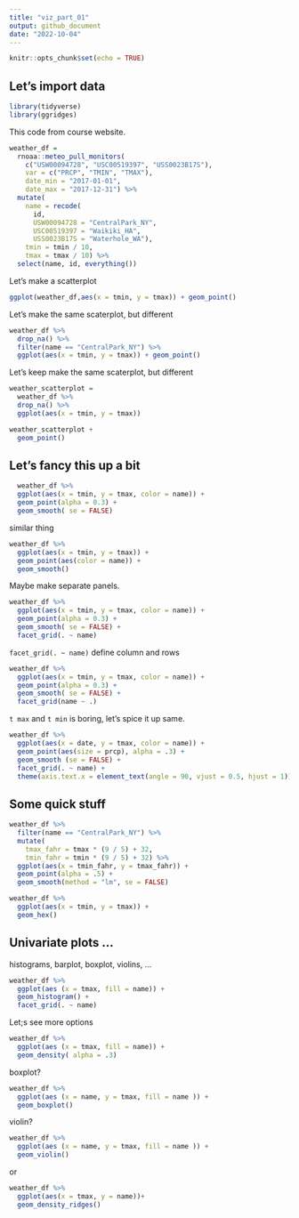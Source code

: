 ```yaml
---
title: "viz_part_01"
output: github_document
date: "2022-10-04"
---
```


```r
knitr::opts_chunk$set(echo = TRUE)
```


## Let's import data

```r
library(tidyverse)
library(ggridges)
```

This code from course website.

```r
weather_df = 
  rnoaa::meteo_pull_monitors(
    c("USW00094728", "USC00519397", "USS0023B17S"),
    var = c("PRCP", "TMIN", "TMAX"), 
    date_min = "2017-01-01",
    date_max = "2017-12-31") %>%
  mutate(
    name = recode(
      id, 
      USW00094728 = "CentralPark_NY", 
      USC00519397 = "Waikiki_HA",
      USS0023B17S = "Waterhole_WA"),
    tmin = tmin / 10,
    tmax = tmax / 10) %>%
  select(name, id, everything())
```

Let's make a scatterplot

```r
ggplot(weather_df,aes(x = tmin, y = tmax)) + geom_point()
```

Let's make the same scaterplot, but different
```r
weather_df %>% 
  drop_na() %>% 
  filter(name == "CentralPark_NY") %>% 
  ggplot(aes(x = tmin, y = tmax)) + geom_point()
```

Let's keep make the same scaterplot, but different

```r
weather_scatterplot = 
  weather_df %>% 
  drop_na() %>% 
  ggplot(aes(x = tmin, y = tmax))

weather_scatterplot +
  geom_point()
```


## Let's fancy this up a bit

```r
  weather_df %>% 
  ggplot(aes(x = tmin, y = tmax, color = name)) +
  geom_point(alpha = 0.3) +
  geom_smooth( se = FALSE)
```

similar thing 

```r
weather_df %>% 
  ggplot(aes(x = tmin, y = tmax)) +
  geom_point(aes(color = name)) +
  geom_smooth()
```


Maybe make separate panels.
```r
weather_df %>% 
  ggplot(aes(x = tmin, y = tmax, color = name)) +
  geom_point(alpha = 0.3) +
  geom_smooth( se = FALSE) +
  facet_grid(. ~ name)
```
`  facet_grid(. ~ name)` define column and rows

```r
weather_df %>% 
  ggplot(aes(x = tmin, y = tmax, color = name)) +
  geom_point(alpha = 0.3) +
  geom_smooth( se = FALSE) +
  facet_grid(name ~ .)
```


`t max` and `t min` is boring, let's spice it up same.

```r
weather_df %>% 
  ggplot(aes(x = date, y = tmax, color = name)) +
  geom_point(aes(size = prcp), alpha = .3) +
  geom_smooth (se = FALSE) +
  facet_grid(. ~ name) +
  theme(axis.text.x = element_text(angle = 90, vjust = 0.5, hjust = 1))
``` 


## Some quick stuff

```r
weather_df %>% 
  filter(name == "CentralPark_NY") %>% 
  mutate(
    tmax_fahr = tmax * (9 / 5) + 32,
    tmin_fahr = tmin * (9 / 5) + 32) %>% 
  ggplot(aes(x = tmin_fahr, y = tmax_fahr)) +
  geom_point(alpha = .5) + 
  geom_smooth(method = "lm", se = FALSE)
```


```r
weather_df %>% 
  ggplot(aes(x = tmin, y = tmax)) +
  geom_hex()
```


## Univariate plots ...

histograms, barplot, boxplot, violins, ...

```r
weather_df %>% 
  ggplot(aes (x = tmax, fill = name)) +
  geom_histogram() + 
  facet_grid(. ~ name)
```

Let;s see more options

```r
weather_df %>% 
  ggplot(aes (x = tmax, fill = name)) +
  geom_density( alpha = .3) 
```

boxplot?

```r
weather_df %>% 
  ggplot(aes (x = name, y = tmax, fill = name )) +
  geom_boxplot() 
```


violin? 

```r
weather_df %>% 
  ggplot(aes (x = name, y = tmax, fill = name )) +
  geom_violin() 
```

or 
```r
weather_df %>%
  ggplot(aes(x = tmax, y = name))+
  geom_density_ridges()
```


